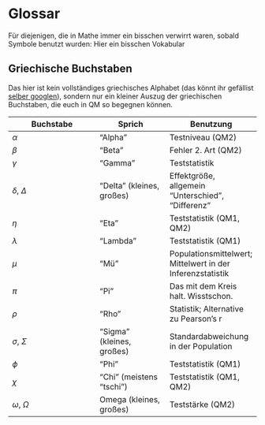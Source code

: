# Glossar

Für diejenigen, die in Mathe immer ein bisschen verwirrt waren, sobald Symbole benutzt wurden: Hier ein bisschen Vokabular

## Griechische Buchstaben

Das hier ist kein vollständiges griechisches Alphabet (das könnt ihr gefällist [selber googlen](https://de.wikipedia.org/wiki/Griechisches_Alphabet)), sondern nur ein kleiner Auszug der griechischen Buchstaben, die euch in QM so begegnen können.

Buchstabe | Sprich | Benutzung
----------|--------|----------
$\alpha$ | "Alpha" | Testniveau (QM2)
$\beta$  | "Beta"  | Fehler 2. Art (QM2)
$\gamma$ | "Gamma" | Teststatistik
$\delta$, $\Delta$ | "Delta" (kleines, großes) | Effektgröße, allgemein "Unterschied", "Differenz"
$\eta$ | "Eta" | Teststatistik (QM1, QM2)
$\lambda$ | "Lambda" | Teststatistik (QM1)
$\mu$ | "Mü" | Populationsmittelwert; Mittelwert in der Inferenzstatistik
$\pi$ | "Pi" | Das mit dem Kreis halt. Wisstschon.
$\rho$ | "Rho" | Statistik; Alternative zu Pearson's r
$\sigma$, $\Sigma$ | "Sigma" (kleines, großes) | Standardabweichung in der Population
$\phi$ | "Phi" | Teststatistik (QM1)
$\chi$ | "Chi" (meistens "tschi") | Teststatistik (QM1, QM2)
$\omega$, $\Omega$ | Omega (kleines, großes) | Teststärke (QM2)
